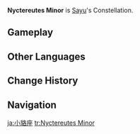 {{Constellation Overview Infobox
|title     = Nyctereutes Minor
|character = Sayu
|meaning   = Lesser Tanuki
}}
'''Nyctereutes Minor''' is [[Sayu]]'s Constellation.

==Gameplay==
{{Constellation Table|Sayu}}

==Other Languages==
{{Other Languages
|en      = Nyctereutes Minor
|en_lang = la
|en_tl   = Lesser Tanuki
|zhs     = 小貉座
|zhs_rm  = Xiǎohé Zuò
|zht     = 小貉座
|zht_rm  = Xiǎohé Zuò
|zh_tl   = Lesser Mujina Constellation
|zh_note = {{zh|貉|rm=hé}} typically refers to the tanuki in Chinese, but based on the [[Sayu/Voice-Overs/Chinese|Chinese voice-overs for Sayu]], it is used only as a reading of the Japanese character {{ja|貉|rm=mujina}}.
|ja      = 子貉座
|ja_rm   = Ko-mujina-za
|ja_tl   = Lesser Mujina Constellation
|ko      = 너구리자리
|ko_rm   = Neoguri-jari
|ko_tl   = Raccoon Dog Constellation
|es      = Nyctereutes Minor
|fr      = Nyctereutes Minor
|ru      = Малый Мудзина
|ru_tl   = Lesser Mujina
|th      = Nyctereutes Minor
|vi      = {{tt|Cung|宮}} {{tt|Tiểu Lạc|小貉}}
|vi_tl   = Lesser Mujina Constellation{{Sino|vi|part=1}}
|de      = Nyctereutes Minor
|id      = Nyctereutes Minor
|pt      = Nyctereutes Minor
|tr      = Küçük Tanuki
|tr_tl   = 
|it      = Nyctereutes Minor
}}

==Change History==
{{Change History|2.0}}

==Navigation==
{{Constellation Navbox}}

[[ja:小貉座]]
[[tr:Nyctereutes Minor]]